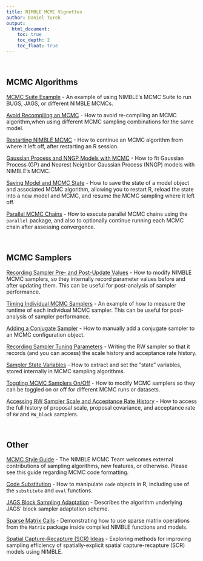 ```yaml
---
title: NIMBLE MCMC Vignettes
author: Daniel Turek
output:
  html_document:
    toc: true
    toc_depth: 2
    toc_float: true
---
```


<!---
danielturek.github.io/public/nimble_vignettes.html
<a href="URL_GOES_HERE" target="_blank">HYPERLINK_TEXT_OPENS_IN_NEW_TAB</a>
-->

\   

## MCMC Algorithms

<a href="http://danielturek.github.io/public/MCMCsuite/MCMC_suite_example.html" target="_blank">MCMC Suite Example</a> - An example of using NIMBLE's MCMC Suite to run BUGS, JAGS, or different NIMBLE MCMCs.

<a href="http://danielturek.github.io/public/avoidRecompile/avoidRecompileMCMC.html" target="_blank">Avoid Recompiling an MCMC</a> - How to avoid re-compiling an MCMC algorithm,when using different MCMC sampling combinations for the same model.

<a href="http://danielturek.github.io/public/restartingMCMC/restartingMCMC.html" target="_blank">Restarting NIMBLE MCMC</a> - How to continue an MCMC algorithm from where it left off, after restarting an R session.

<a href="https://danielturek.github.io/nngp/analysis/index.html" target="_blank">Gaussian Process and NNGP Models with MCMC</a> - How to fit Gaussian Process (GP) and Nearest Neighbor Gaussian Process (NNGP) models with NIMBLE's MCMC.

<a href="https://danielturek.github.io/public/saveMCMCstate/saveMCMCstate.html" target="_blank">Saving Model and MCMC State</a> - How to save the state of a model object and associated MCMC algorithm, allowing you to restart R, reload the state into a new model and MCMC, and resume the MCMC sampling where it left off.

<a href="http://danielturek.github.io/public/parallelMCMC/parallelMCMC.html" target="_blank">Parallel MCMC Chains</a> - How to execute parallel MCMC chains using the `parallel` package, and also to optionally continue running each MCMC chain after assessing convergence.





\   

## MCMC Samplers

<a href="http://danielturek.github.io/public/recordingSamples/recordingSamples.html" target="_blank">Recording Sampler Pre- and Post-Update Values</a> - How to modify NIMBLE MCMC samplers, so they internally record parameter values before and after updating them.  This can be useful for post-analysis of sampler performance.

<a href="http://danielturek.github.io/public/samplerTimings/samplerTimingsExample.html" target="_blank">Timing Individual MCMC Samplers</a> - An example of how to measure the runtime of each individual MCMC sampler.  This can be useful for post-analysis of sampler performance.

<a href="http://danielturek.github.io/public/addSamplerConjugate/addSamplerConjugate.html" target="_blank">Adding a Conjugate Sampler</a> - How to manually add a conjugate sampler to an MCMC configuration object.

<a href="http://danielturek.github.io/public/RW_record/RW_record.html" target="_blank">Recording Sampler Tuning Parameters</a> - Writing the RW sampler so that it records (and you can access) the scale history and acceptance rate history.

<a href="http://danielturek.github.io/public/samplerVariables/samplerVariables.html" target="_blank">Sampler State Variables</a> - How to extract and set the "state" variables, stored internally in MCMC sampling algorithms.

<a href="http://danielturek.github.io/public/toggleSamplers/toggleSamplers.html" target="_blank">Toggling MCMC Samplers On/Off</a> - How to modify MCMC samplers so they can be toggled on or off for different MCMC runs or datasets.

<a href="http://danielturek.github.io/public/RWscaleHistory/RWscaleHistory.html" target="_blank">Accessing RW Sampler Scale and Acceptance Rate History</a> - How to access the full history of proposal scale, proposal covariance, and acceptance rate of `RW` and `RW_block` samplers.


\   

## Other

<a href="https://github.com/nimble-dev/nimble/wiki/MCMC-Style-Guide" target="_blank">MCMC Style Guide</a> - The NIMBLE MCMC Team welcomes external contributions of sampling algorithms, new features, or otherwise.  Please see this guide regarding MCMC code formatting.

<a href="http://danielturek.github.io/public/codeSubstitution/demo.html" target="_blank">Code Substitution</a> - How to manipulate `code` objects in R, including use of the `substitute` and `eval` functions.

<a href="http://danielturek.github.io/public/jags_block_adaptation/jags_block_adaptation.html" target="_blank">JAGS Block Sampling Adaptation</a> - Describes the algorithm underlying JAGS' block sampler adaptation scheme.

<a href="http://danielturek.github.io/public/sparseMatrixCall/sparseMatrixCall.html" target="_blank">Sparse Matrix Calls</a> - Demonstrating how to use sparse matrix operations from the `Matrix` package inside compiled NIMBLE functions and models.

<a href="https://nature.berkeley.edu/~pdevalpine/SCR_NIMBLE_ideas/SCR_NIMBLE_ideas.html" target="_blank">Spatial Capture-Recapture (SCR) Ideas</a> - Exploring methods for improving sampling efficiency of spatially-explicit spatial capture-recapture (SCR) models using NIMBLE.

<!--
<a href="http://danielturek.github.io/public/scr/wolverine_example.html" target="_blank">Spatial Capture-Recapture (SCR) Wolverine Example</a> - Working example of Wolverine model, as in "Efficient MCMC for Spatial Capture-Recapture Models" (Turek *et al*, *submitted*).
-->




\   

\   

\   

\   

\   

\   

